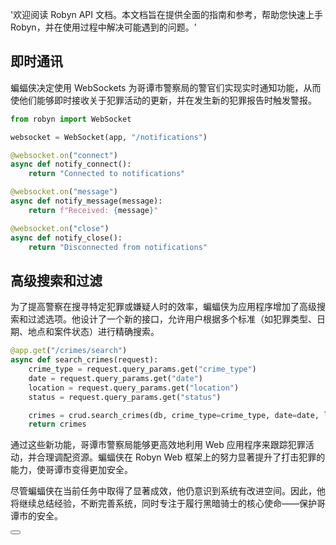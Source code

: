   '欢迎阅读 Robyn API 文档。本文档旨在提供全面的指南和参考，帮助您快速上手 Robyn，并在使用过程中解决可能遇到的问题。'

## 即时通讯

蝙蝠侠决定使用 WebSockets 为哥谭市警察局的警官们实现实时通知功能，从而使他们能够即时接收关于犯罪活动的更新，并在发生新的犯罪报告时触发警报。

```python {{ title: '设置身份验证中间件' }}
from robyn import WebSocket

websocket = WebSocket(app, "/notifications")

@websocket.on("connect")
async def notify_connect():
    return "Connected to notifications"

@websocket.on("message")
async def notify_message(message):
    return f"Received: {message}"

@websocket.on("close")
async def notify_close():
    return "Disconnected from notifications"

```

## 高级搜索和过滤

为了提高警察在搜寻特定犯罪或嫌疑人时的效率，蝙蝠侠为应用程序增加了高级搜索和过滤选项。他设计了一个新的接口，允许用户根据多个标准（如犯罪类型、日期、地点和案件状态）进行精确搜索。

```python {{ title: '高级搜索和过滤' }}
@app.get("/crimes/search")
async def search_crimes(request):
    crime_type = request.query_params.get("crime_type")
    date = request.query_params.get("date")
    location = request.query_params.get("location")
    status = request.query_params.get("status")

    crimes = crud.search_crimes(db, crime_type=crime_type, date=date, location=location, status=status)
    return crimes

```

通过这些新功能，哥谭市警察局能够更高效地利用 Web 应用程序来跟踪犯罪活动，并合理调配资源。蝙蝠侠在 Robyn Web 框架上的努力显著提升了打击犯罪的能力，使哥谭市变得更加安全。

尽管蝙蝠侠在当前任务中取得了显著成效，他仍意识到系统有改进空间。因此，他将继续总结经验，不断完善系统，同时专注于履行黑暗骑士的核心使命——保护哥谭市的安全。

<div className="not-prose">
  <Button
    href="/documentation-cn/应用示例/性能监控和日志记录"
    variant="text"
    arrow="right"
    children="性能监控和日志记录"
  />
</div>
